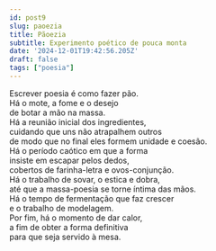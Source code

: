 ```yaml
---
id: post9
slug: paoezia
title: Pãoezia
subtitle: Experimento poético de pouca monta
date: '2024-12-01T19:42:56.205Z'
draft: false
tags: ["poesia"]
---
```


Escrever poesia é como fazer pão.  
Há o mote, a fome e o desejo  
de botar a mão na massa.  
Há a reunião inicial dos ingredientes,  
cuidando que uns não atrapalhem outros  
de modo que no final eles formem unidade e coesão.  
Há o período caótico em que a forma  
insiste em escapar pelos dedos,  
cobertos de farinha-letra e ovos-conjunção.  
Há o trabalho de sovar, o estica e dobra,  
até que a massa-poesia se torne íntima das mãos.  
Há o tempo de fermentação que faz crescer  
e o trabalho de modelagem.  
Por fim, há o momento de dar calor,  
a fim de obter a forma definitiva  
para que seja servido à mesa.  
